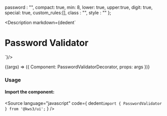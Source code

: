 
  password : "",
  compact: true,
  min: 8,
  lower: true,
  upper:true,
  digit: true,
  special: true,
  custom_rules:[],
  class : "",
  style : ""
};

<Meta
  title="Forms/PasswordValidator"
  component={PasswordValidator}
  args={args}
/>

<Description markdown={dedent`
# Password Validator
`}/>

<Canvas>
  <Story
  name="PasswordValidator"
  args={args}
  >
  {(args) => ({
    Component: PasswordValidatorDecorator,
    props: args
  })}
  </Story>
</Canvas>

<ArgsTable story="PasswordValidator" />

### Usage
#### Import the component:
<Source
  language="javascript"
  code={
    dedent`import { PasswordValidator } from '@kws3/ui';`
  }
/>
